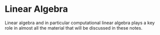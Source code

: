# Linear Algebra

Linear algebra and in particular computational linear algebra plays
a key role in almost all the material that will be discussed in these notes.